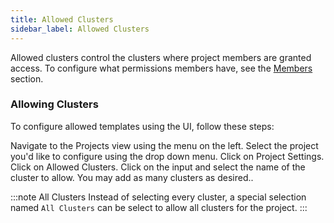 ```yaml
---
title: Allowed Clusters
sidebar_label: Allowed Clusters
---
```



Allowed clusters control the clusters where project members are granted access. To configure what permissions
members have, see the [Members](members) section.

### Allowing Clusters

To configure allowed templates using the UI, follow these steps:

<Flow id="create-vcluster-template-ui">
    <Step>
        Navigate to the <NavStep>Projects</NavStep> view using the menu on the left.
    </Step>
    <Step>
        Select the project you'd like to configure using the drop down menu.
    </Step>
    <Step>
        Click on <NavStep>Project Settings</NavStep>.
    </Step>
    <Step>
        Click on <NavStep>Allowed Clusters</NavStep>.
    </Step>
    <Step>
        Click on the input and select the name of the cluster to allow. You may add as many clusters as desired..
    </Step>
</Flow>

:::note All Clusters
Instead of selecting every cluster, a special selection named `All Clusters` can be select to allow all clusters for
the project.
:::
